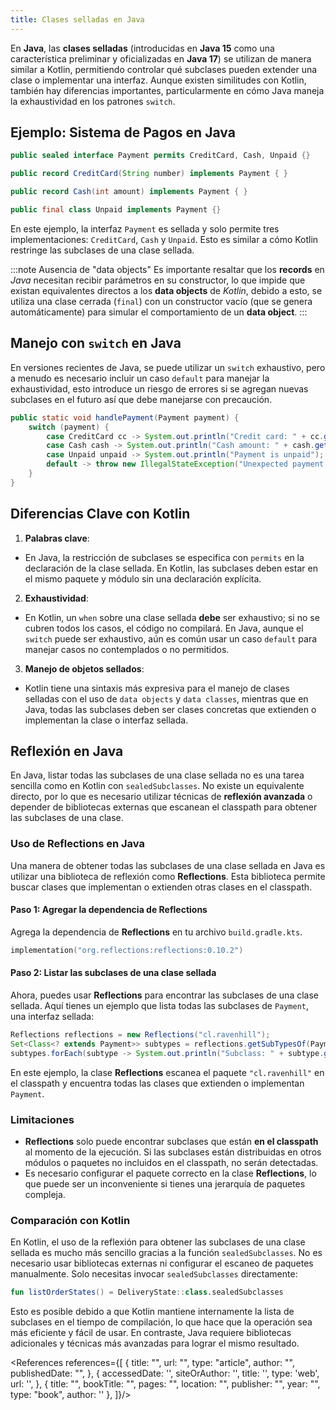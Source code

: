 ```yaml
---
title: Clases selladas en Java
---
```


<ReadingTime/>
<GitHubRepoLink user="r8vnhill" repo="java-dibs" />

En **Java**, las **clases selladas** (introducidas en **Java 15** como una característica preliminar y oficializadas en **Java 17**) se utilizan de manera similar a Kotlin, permitiendo controlar qué subclases pueden extender una clase o implementar una interfaz. Aunque existen similitudes con Kotlin, también hay diferencias importantes, particularmente en cómo Java maneja la exhaustividad en los patrones `switch`.

## Ejemplo: Sistema de Pagos en Java

```java
public sealed interface Payment permits CreditCard, Cash, Unpaid {}

public record CreditCard(String number) implements Payment { }

public record Cash(int amount) implements Payment { }

public final class Unpaid implements Payment {}
```

En este ejemplo, la interfaz `Payment` es sellada y solo permite tres implementaciones: `CreditCard`, `Cash` y `Unpaid`. Esto es similar a cómo Kotlin restringe las subclases de una clase sellada.

:::note Ausencia de "data objects"
Es importante resaltar que los **records** en _Java_ necesitan recibir parámetros en su constructor, lo que impide que existan equivalentes directos a los **data objects** de _Kotlin_, debido a esto, se utiliza una clase cerrada (``final``) con un constructor vacío (que se genera automáticamente) para simular el comportamiento de un **data object**.
:::

## Manejo con `switch` en Java

En versiones recientes de Java, se puede utilizar un `switch` exhaustivo, pero a menudo es necesario incluir un caso `default` para manejar la exhaustividad, esto introduce un riesgo de errores si se agregan nuevas subclases en el futuro así que debe manejarse con precaución.

```java
public static void handlePayment(Payment payment) {
    switch (payment) {
        case CreditCard cc -> System.out.println("Credit card: " + cc.getNumber());
        case Cash cash -> System.out.println("Cash amount: " + cash.getAmount());
        case Unpaid unpaid -> System.out.println("Payment is unpaid");
        default -> throw new IllegalStateException("Unexpected payment type: " + payment);
    }
}
```

## Diferencias Clave con Kotlin

1. **Palabras clave**:
  - En Java, la restricción de subclases se especifica con `permits` en la declaración de la clase sellada. En Kotlin, las subclases deben estar en el mismo paquete y módulo sin una declaración explícita.

2. **Exhaustividad**:
  - En Kotlin, un `when` sobre una clase sellada **debe** ser exhaustivo; si no se cubren todos los casos, el código no compilará. En Java, aunque el `switch` puede ser exhaustivo, aún es común usar un caso `default` para manejar casos no contemplados o no permitidos.

3. **Manejo de objetos sellados**:
  - Kotlin tiene una sintaxis más expresiva para el manejo de clases selladas con el uso de `data objects` y `data classes`, mientras que en Java, todas las subclases deben ser clases concretas que extienden o implementan la clase o interfaz sellada.

## Reflexión en Java

En Java, listar todas las subclases de una clase sellada no es una tarea sencilla como en Kotlin con `sealedSubclasses`. No existe un equivalente directo, por lo que es necesario utilizar técnicas de **reflexión avanzada** o depender de bibliotecas externas que escanean el classpath para obtener las subclases de una clase.

### Uso de Reflections en Java

Una manera de obtener todas las subclases de una clase sellada en Java es utilizar una biblioteca de reflexión como **Reflections**. Esta biblioteca permite buscar clases que implementan o extienden otras clases en el classpath.

#### Paso 1: Agregar la dependencia de **Reflections**

Agrega la dependencia de **Reflections** en tu archivo `build.gradle.kts`.

```kotlin
implementation("org.reflections:reflections:0.10.2")
```

#### Paso 2: Listar las subclases de una clase sellada

Ahora, puedes usar **Reflections** para encontrar las subclases de una clase sellada. Aquí tienes un ejemplo que lista todas las subclases de `Payment`, una interfaz sellada:

```java
Reflections reflections = new Reflections("cl.ravenhill");
Set<Class<? extends Payment>> subtypes = reflections.getSubTypesOf(Payment.class);
subtypes.forEach(subtype -> System.out.println("Subclass: " + subtype.getName()));
```

En este ejemplo, la clase **Reflections** escanea el paquete `"cl.ravenhill"` en el classpath y encuentra todas las clases que extienden o implementan `Payment`.

### Limitaciones

- **Reflections** solo puede encontrar subclases que están **en el classpath** al momento de la ejecución. Si las subclases están distribuidas en otros módulos o paquetes no incluidos en el classpath, no serán detectadas.
- Es necesario configurar el paquete correcto en la clase **Reflections**, lo que puede ser un inconveniente si tienes una jerarquía de paquetes compleja.

### Comparación con Kotlin

En Kotlin, el uso de la reflexión para obtener las subclases de una clase sellada es mucho más sencillo gracias a la función `sealedSubclasses`. No es necesario usar bibliotecas externas ni configurar el escaneo de paquetes manualmente. Solo necesitas invocar `sealedSubclasses` directamente:

```kotlin
fun listOrderStates() = DeliveryState::class.sealedSubclasses
```

Esto es posible debido a que Kotlin mantiene internamente la lista de subclases en el tiempo de compilación, lo que hace que la operación sea más eficiente y fácil de usar. En contraste, Java requiere bibliotecas adicionales y técnicas más avanzadas para lograr el mismo resultado.

<References references={[
    {
        title: "",
        url: "",
        type: "article",
        author: "",
        publishedDate: "",
    },
    {
        accessedDate: '',
        siteOrAuthor: '',
        title: '',
        type: 'web',
        url: '',
    },
    {
        title: "",
        bookTitle: "",
        pages: "",
        location: "",
        publisher: "",
        year: "",
        type: "book",
        author: ''
    },
]}/>

